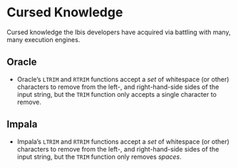 # Cursed Knowledge

Cursed knowledge the Ibis developers have acquired via battling with many, many
execution engines.

## Oracle

* Oracle's `LTRIM` and `RTRIM` functions accept a _set_ of whitespace (or other)
  characters to remove from the left-, and right-hand-side sides of the input
  string, but the `TRIM` function only accepts a single character to remove.

## Impala

* Impala's `LTRIM` and `RTRIM` functions accept a _set_ of whitespace (or other)
  characters to remove from the left-, and right-hand-side sides of the input
  string, but the `TRIM` function only removes _spaces_.
